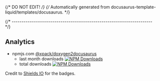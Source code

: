 {/* DO NOT EDIT! */}
{/* Automatically generated from docusaurus-template-liquid/templates/docusaurus. */}


{/* ------------------------------------------------------------------------ */}

## Analytics


- npmjs.com [@xpack/doxygen2docusaurus](https://www.npmjs.com/package/@xpack/doxygen2docusaurus)
  - last month downloads [![NPM Downloads](https://img.shields.io/npm/dm/%40xpack%2Fdoxygen2docusaurus?color=green)](https://www.npmjs.com/package/@xpack/doxygen2docusaurus/)
  - total downloads [![NPM Downloads](https://img.shields.io/npm/d18m/%40xpack%2Fdoxygen2docusaurus?color=green)](https://www.npmjs.com/package/@xpack/doxygen2docusaurus/)

Credit to [Shields IO](https://shields.io) for the badges.

